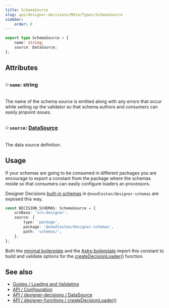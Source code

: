 ```yaml
---
title: SchemaSource
slug: api/designer-decisions/Meta/Types/SchemaSource
sidebar:
    order: 0
---
```


```ts
export type SchemaSource = {
    name: string;
    source: DataSource;
};
```

## Attributes

### ༶ `name`: string

The name of the schema source is emitted along with any errors that occur while setting up the validator so that schema authors and consumers can easily pinpoint issues.

### ༶ `source`: [DataSource](/api/designer-decisions/Meta/Types/DataSource)

The data source definition.

## Usage

If your schemas are going to be consumed in different packages you are encourage to export a constant from the package where the schemas reside so that consumers can easily configure loaders an processors.

Designer Decisions [built-in schemas](https://github.com/noodlestan/designer/blob/main/packages/libs/designer-schemas/src/constants.ts) in `@noodlestan/designer-schemas` are exposed this way.

```ts
const DECISION_SCHEMAS: SchemaSource = {
    urnBase: 'urn:designer',
    source: {
        type: 'package',
        package: '@noodlestan/designer-schemas',
        path: 'schemas/',
    },
};
```

Both the [minimal boilerplate](https://github.com/noodlestan/designer-boilerplate-minimal/blob/main/dd.config.mjs) and the [Astro boilerplate](https://github.com/noodlestan/designer-boilerplate-astro/blob/main/dd.config.mjs) import this constant to build and validate options for the [createDecisionLoader()](/api/designer-functions/Loader/createDecisionLoader) function.

## See also

-   [Guides / Loading and Validating](/guides/loading-and-validating-design-decisions/)
-   [API / Configuration](/api/configuration)
-   [API / designer-decisions / DataSource](/api/designer-decisions/Meta/Types/DataSource)
-   [API / designer-functions / createDecisionLoader()](/api/designer-functions/Loader/createDecisionLoader)
